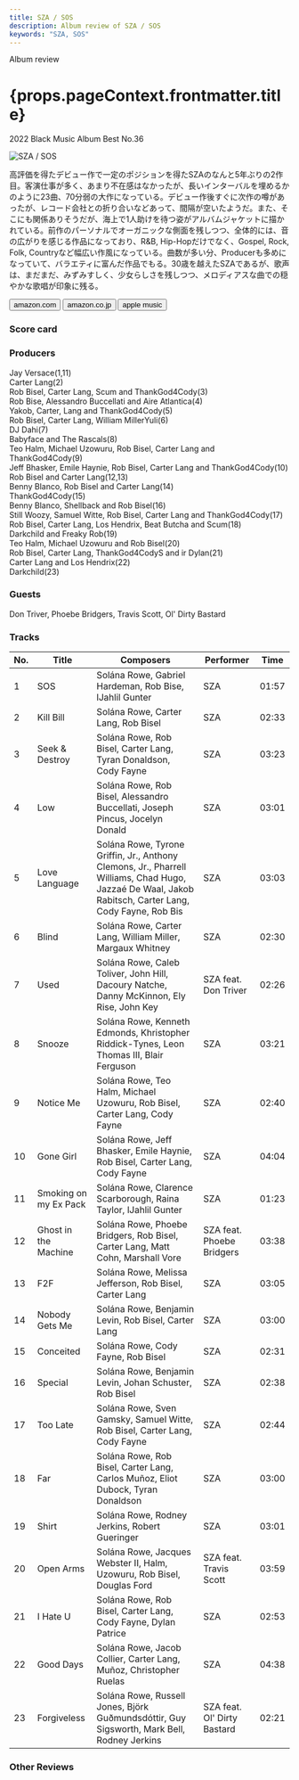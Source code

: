 ```yaml
---
title: SZA / SOS
description: Album review of SZA / SOS
keywords: "SZA, SOS"
---
```






<p className="largeP">Album review</p>
<h1 className="h1--no--margin">{props.pageContext.frontmatter.title}</h1>
<p className="largeP">
  <Link to="/best50/2022/">2022 Black Music Album Best No.36</Link>
</p>

<Row  className="image-card-group">
	<Column colMd={3} colLg={4} noGutterMdLeft="">
       <ImageCard>

![SZA / SOS](../../images/cd/sza2L.jpg)

</ImageCard>
	</Column>
	<Column colMd={4} colLg={8} noGutterMdLeft="">
		<p>
			高評価を得たデビュー作で一定のポジションを得たSZAのなんと5年ぶりの2作目。客演仕事が多く、あまり不在感はなかったが、長いインターバルを埋めるかのように23曲、70分弱の大作になっている。デビュー作後すぐに次作の噂があったが、レコード会社との折り合いなどあって、間隔が空いたようだ。また、そこにも関係ありそうだが、海上で1人助けを待つ姿がアルバムジャケットに描かれている。前作のパーソナルでオーガニックな側面を残しつつ、全体的には、音の広がりを感じる作品になっており、R&B, Hip-Hopだけでなく、Gospel, Rock, Folk, Countryなど幅広い作風になっている。曲数が多い分、Producerも多めになっていて、バラエティに富んだ作品でもる。30歳を越えたSZAであるが、歌声は、まだまだ、みずみすしく、少女らしさを残しつつ、メロディアスな曲での穏やかな歌唱が印象に残る。
		</p>
		<div>
		  <Button className="button-right-mergin"  href="https://amzn.to/3IRGwKB" renderIcon={ArrowUpRight} size='sm' kind='primary'>
  	    amazon.com
  	  </Button>
  	  <Button className="button-right-mergin"  href="https://amzn.to/3kq2R8S" renderIcon={ArrowUpRight} size='sm' kind='secondary'>
  	    amazon.co.jp
  	  </Button>
			<Button className="button-right-mergin"  href="https://apple.co/3m95dcH" renderIcon={ArrowUpRight} size='sm' kind='tertiary'>
  	    apple music
  	  </Button>
			<AdvJS2/>
		</div>
	</Column>
</Row>
<Row >
	<Column colMd={4} colLg={4} noGutterMdLeft="">
		<div>
		  <h3>Score card</h3>
			<SliderJS1 value="4" />
		  <SliderJS2 value="2" />
			<SliderJS3 value="1" />
		  <SliderJS4 value="9" />
		</div>
	</Column>
	<Column colMd={8} colLg={8} noGutterMdLeft="">
		<div>
			<h3>Producers</h3>
			<p>
				Jay Versace(1,11)
				<br/>Carter Lang(2)
				<br/>Rob Bisel, Carter Lang, Scum and ThankGod4Cody(3)
				<br/>Rob Bise, Alessandro Buccellati and Aire Atlantica(4)
				<br/>Yakob, Carter, Lang and ThankGod4Cody(5)
				<br/>Rob Bisel, Carter Lang, William MillerYuli(6)
				<br/>DJ Dahi(7)
				<br/>Babyface and The Rascals(8)
				<br/>Teo Halm, Michael Uzowuru, Rob Bisel, Carter Lang and ThankGod4Cody(9)
				<br/>Jeff Bhasker, Emile Haynie, Rob Bisel, Carter Lang and ThankGod4Cody(10)
				<br/>Rob Bisel and Carter Lang(12,13)
				<br/>Benny Blanco, Rob Bisel and Carter Lang(14)
				<br/>ThankGod4Cody(15)
				<br/>Benny Blanco, Shellback and Rob Bisel(16)
				<br/>Still Woozy, Samuel Witte, Rob Bisel, Carter Lang and ThankGod4Cody(17)
				<br/>Rob Bisel, Carter Lang, Los Hendrix, Beat Butcha and Scum(18)
				<br/>Darkchild and Freaky Rob(19)
				<br/>Teo Halm, Michael Uzowuru and Rob Bisel(20)
				<br/>Rob Bisel, Carter Lang, ThankGod4CodyS and ir Dylan(21)
				<br/>Carter Lang and Los Hendrix(22)
				<br/>Darkchild(23)
			</p>
			<h3>Guests</h3>
			<p>
				Don Triver, Phoebe Bridgers, Travis Scott, Ol' Dirty Bastard
			</p>
		</div>
	</Column>
</Row>

<h3>Tracks</h3>

| No. | Title                 | Composers                                                                                                                                              | Performer                   | Time  |
| --- | --------------------- | ------------------------------------------------------------------------------------------------------------------------------------------------------ | --------------------------- | ----- |
| 1   | SOS                   | Solána Rowe, Gabriel Hardeman, Rob Bise, lJahlil Gunter                                                                                                | SZA                         | 01:57 |
| 2   | Kill Bill             | Solána Rowe, Carter Lang, Rob Bisel                                                                                                                    | SZA                         | 02:33 |
| 3   | Seek & Destroy        | Solána Rowe, Rob Bisel, Carter Lang, Tyran Donaldson, Cody Fayne                                                                                       | SZA                         | 03:23 |
| 4   | Low                   | Solána Rowe, Rob Bisel, Alessandro Buccellati, Joseph Pincus, Jocelyn Donald                                                                           | SZA                         | 03:01 |
| 5   | Love Language         | Solána Rowe, Tyrone Griffin, Jr., Anthony Clemons, Jr., Pharrell Williams, Chad Hugo, Jazzaé De Waal, Jakob Rabitsch, Carter Lang, Cody Fayne, Rob Bis | SZA                         | 03:03 |
| 6   | Blind                 | Solána Rowe, Carter Lang, William Miller, Margaux Whitney                                                                                              | SZA                         | 02:30 |
| 7   | Used                  | Solána Rowe, Caleb Toliver, John Hill, Dacoury Natche, Danny McKinnon, Ely Rise, John Key                                                              | SZA feat. Don Triver        | 02:26 |
| 8   | Snooze                | Solána Rowe, Kenneth Edmonds, Khristopher Riddick-Tynes, Leon Thomas III, Blair Ferguson                                                               | SZA                         | 03:21 |
| 9   | Notice Me             | Solána Rowe, Teo Halm, Michael Uzowuru, Rob Bisel, Carter Lang, Cody Fayne                                                                             | SZA                         | 02:40 |
| 10  | Gone Girl             | Solána Rowe, Jeff Bhasker, Emile Haynie, Rob Bisel, Carter Lang, Cody Fayne                                                                            | SZA                         | 04:04 |
| 11  | Smoking on my Ex Pack | Solána Rowe, Clarence Scarborough, Raina Taylor, lJahlil Gunter                                                                                        | SZA                         | 01:23 |
| 12  | Ghost in the Machine  | Solána Rowe, Phoebe Bridgers, Rob Bisel, Carter Lang, Matt Cohn, Marshall Vore                                                                         | SZA feat. Phoebe Bridgers   | 03:38 |
| 13  | F2F                   | Solána Rowe, Melissa Jefferson, Rob Bisel, Carter Lang                                                                                                 | SZA                         | 03:05 |
| 14  | Nobody Gets Me        | Solána Rowe, Benjamin Levin, Rob Bisel, Carter Lang                                                                                                    | SZA                         | 03:00 |
| 15  | Conceited             | Solána Rowe, Cody Fayne, Rob Bisel                                                                                                                     | SZA                         | 02:31 |
| 16  | Special               | Solána Rowe, Benjamin Levin, Johan Schuster, Rob Bisel                                                                                                 | SZA                         | 02:38 |
| 17  | Too Late              | Solána Rowe, Sven Gamsky, Samuel Witte, Rob Bisel, Carter Lang, Cody Fayne                                                                             | SZA                         | 02:44 |
| 18  | Far                   | Solána Rowe, Rob Bisel, Carter Lang, Carlos Muñoz, Eliot Dubock, Tyran Donaldson                                                                       | SZA                         | 03:00 |
| 19  | Shirt                 | Solána Rowe, Rodney Jerkins, Robert Gueringer                                                                                                          | SZA                         | 03:01 |
| 20  | Open Arms             | Solána Rowe, Jacques Webster II, Halm, Uzowuru, Rob Bisel, Douglas Ford                                                                                | SZA feat. Travis Scott      | 03:59 |
| 21  | I Hate U              | Solána Rowe, Rob Bisel, Carter Lang, Cody Fayne, Dylan Patrice                                                                                         | SZA                         | 02:53 |
| 22  | Good Days             | Solána Rowe, Jacob Collier, Carter Lang, Muñoz, Christopher Ruelas                                                                                     | SZA                         | 04:38 |
| 23  | Forgiveless           | Solána Rowe, Russell Jones, Björk Guðmundsdóttir, Guy Sigsworth, Mark Bell, Rodney Jerkins                                                             | SZA feat. Ol' Dirty Bastard | 02:21 |

<h3>Other Reviews</h3>

<Row>
  <Column colMd={3} colLg={3} noGutterMdLeft>
    <Review1 />
  </Column>
</Row>

<AdvJS3 />